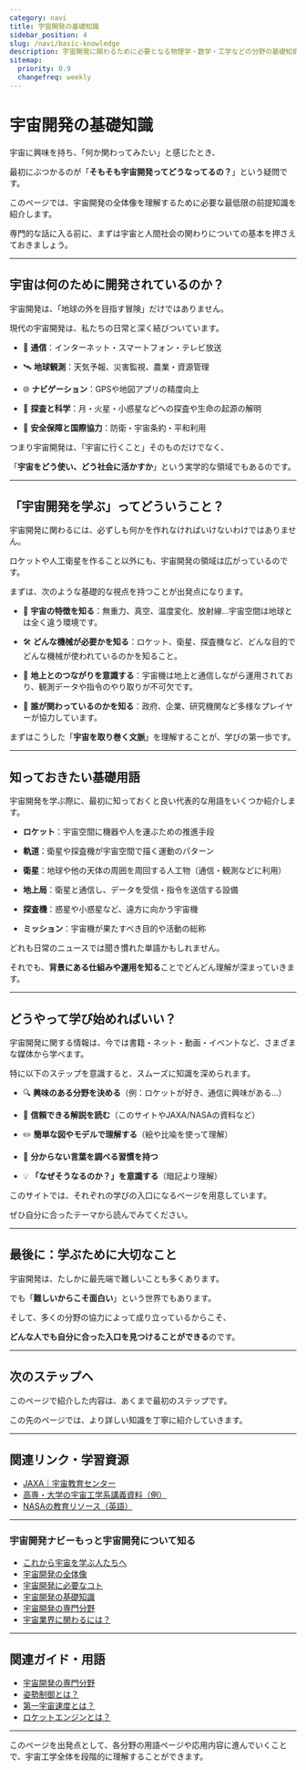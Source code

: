 ```yaml
---
category: navi
title: 宇宙開発の基礎知識
sidebar_position: 4
slug: /navi/basic-knowledge
description: 宇宙開発に関わるために必要となる物理学・数学・工学などの分野の基礎知識について、主要なトピックとその学習の進め方を整理します。
sitemap:
  priority: 0.9
  changefreq: weekly
---
```



<Head>
  <script type="application/ld+json">
    {`{
      "@context": "https://schema.org",
      "@type": "DefinedTerm",
      "name": "宇宙開発の基礎知識",
      "inDefinedTermSet": "https://www.space-portal.org",
      "termCode": "basic-knowledge",
      "description": "宇宙開発に関わるために必要となる物理学・数学・工学などの分野の基礎知識について、主要なトピックとその学習の進め方を整理します。",
      "url": "https://www.space-portal.org/docs/navi/basic-knowloedge"
    }`}
  </script>
</Head>

# 宇宙開発の基礎知識

宇宙に興味を持ち、「何か関わってみたい」と感じたとき、  

最初にぶつかるのが「**そもそも宇宙開発ってどうなってるの？**」という疑問です。  

このページでは、宇宙開発の全体像を理解するために必要な最低限の前提知識を紹介します。  

専門的な話に入る前に、まずは宇宙と人間社会の関わりについての基本を押さえておきましょう。  

---

## 宇宙は何のために開発されているのか？

宇宙開発は、「地球の外を目指す冒険」だけではありません。  

現代の宇宙開発は、私たちの日常と深く結びついています。  


- 📡 **通信**：インターネット・スマートフォン・テレビ放送  

- 🛰 **地球観測**：天気予報、災害監視、農業・資源管理  

- 🌐 **ナビゲーション**：GPSや地図アプリの精度向上  

- 🌙 **探査と科学**：月・火星・小惑星などへの探査や生命の起源の解明  

- 🚀 **安全保障と国際協力**：防衛・宇宙条約・平和利用  


つまり宇宙開発は、「宇宙に行くこと」そのものだけでなく、  

「**宇宙をどう使い、どう社会に活かすか**」という実学的な領域でもあるのです。  

---

## 「宇宙開発を学ぶ」ってどういうこと？

宇宙開発に関わるには、必ずしも何かを作れなければいけないわけではありません。  

ロケットや人工衛星を作ること以外にも、宇宙開発の領域は広がっているのです。  

まずは、次のような基礎的な視点を持つことが出発点になります。  


- 🌌 **宇宙の特徴を知る**：無重力、真空、温度変化、放射線…宇宙空間は地球とは全く違う環境です。  

- 🛠 **どんな機械が必要かを知る**：ロケット、衛星、探査機など、どんな目的でどんな機械が使われているのかを知ること。  

- 🔁 **地上とのつながりを意識する**：宇宙機は地上と通信しながら運用されており、観測データや指令のやり取りが不可欠です。  

- 👥 **誰が関わっているのかを知る**：政府、企業、研究機関など多様なプレイヤーが協力しています。  


まずはこうした「**宇宙を取り巻く文脈**」を理解することが、学びの第一歩です。

---

## 知っておきたい基礎用語

宇宙開発を学ぶ際に、最初に知っておくと良い代表的な用語をいくつか紹介します。  


- **ロケット**：宇宙空間に機器や人を運ぶための推進手段  

- **軌道**：衛星や探査機が宇宙空間で描く運動のパターン  

- **衛星**：地球や他の天体の周囲を周回する人工物（通信・観測などに利用）  

- **地上局**：衛星と通信し、データを受信・指令を送信する設備  

- **探査機**：惑星や小惑星など、遠方に向かう宇宙機  

- **ミッション**：宇宙機が果たすべき目的や活動の総称  


どれも日常のニュースでは聞き慣れた単語かもしれません。  

それでも、**背景にある仕組みや運用を知る**ことでどんどん理解が深まっていきます。  

---

## どうやって学び始めればいい？

宇宙開発に関する情報は、今では書籍・ネット・動画・イベントなど、さまざまな媒体から学べます。  

特に以下のステップを意識すると、スムーズに知識を深められます。  

- 🔍 **興味のある分野を決める**（例：ロケットが好き、通信に興味がある…）  

- 📘 **信頼できる解説を読む**（このサイトやJAXA/NASAの資料など）  

- ✏️ **簡単な図やモデルで理解する**（絵や比喩を使って理解）  

- 📎 **分からない言葉を調べる習慣を持つ**  

- 💡 **「なぜそうなるのか？」を意識する**（暗記より理解）  


このサイトでは、それぞれの学びの入口になるページを用意しています。  

ぜひ自分に合ったテーマから読んでみてください。  

---

## 最後に：学ぶために大切なこと

宇宙開発は、たしかに最先端で難しいことも多くあります。  

でも「**難しいからこそ面白い**」という世界でもあります。  

そして、多くの分野の協力によって成り立っているからこそ、  

**どんな人でも自分に合った入口を見つけることができる**のです。  

---

## 次のステップへ

このページで紹介した内容は、あくまで最初のステップです。

この先のページでは、より詳しい知識を丁寧に紹介していきます。

---

## 関連リンク・学習資源

- [JAXA｜宇宙教育センター](https://edu.jaxa.jp//)
- [高専・大学の宇宙工学系講義資料（例）](https://ocw.u-tokyo.ac.jp/lecture_333//)
- [NASAの教育リソース（英語）](https://www.nasa.gov/stem/)

---

### 宇宙開発ナビーもっと宇宙開発について知る
- [これから宇宙を学ぶ人たちへ](/docs/navi/intro-to-space-dev/)
- [宇宙開発の全体像](/docs/navi/space-dev-overview/)
- [宇宙開発に必要なコト](/docs/navi/what-is-needed/)
- [宇宙開発の基礎知識](/docs/navi/basic-knowledge/)
- [宇宙開発の専門分野](/docs/navi/region-of-expertise/)
- [宇宙業界に関わるには？](/docs/navi/how-to-commit/)

---

## 関連ガイド・用語

- [宇宙開発の専門分野](/docs/navi/region-of-expertise/)
- [姿勢制御とは？](/docs/control/technology/attitude-control/)
- [第一宇宙速度とは？](/docs/orbit/mechanics/first-cosmic-velocity/)
- [ロケットエンジンとは？](/docs/rocket/propulsion/rocket-engine/)

---

このページを出発点として、各分野の用語ページや応用内容に進んでいくことで、宇宙工学全体を段階的に理解することができます。
